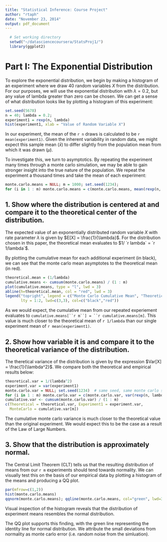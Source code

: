 ```yaml
---
title: "Statistical Inference: Course Project"
author: "rtaph"
date: "November 23, 2014"
output: pdf_document
---
```


```r
  # Set working directory
  setwd("~/datasciencecoursera/StatsProj1/")
  library(ggplot2)
```
# Part I: The Exponential Distribution
To explore the exponential distribution, we begin by making a histogram of an experiment where we draw 40 random variables $X$ from the distribution. For our purposes, we will use the exponential distribution with $\lambda = 0.2$, but any value of lambda greater than zero can be chosen. We can get a sense of what distribution looks like by plotting a histogram of this experiment:

```r
set.seed(5678)
n = 40; lambda = 0.2;
experiment1 = rexp(n, lambda)
hist(experiment1, xlab = "Value of Random Variable X")
```

In our experiment, the mean of the `r n` draws is calculated to be `r mean(experiment1)`. Given the inherent variability in random data, we might expect this sample mean ($\bar{x}$) to differ slightly from the population mean from which it was drawn ($\mu$).

To investigate this, we turn to asymptotics. By repeating the experiment many times through a monte carlo simulation, we may be able to gain stronger insight into the true nature of the population. We repeat the experiment a thousand times and take the mean of each experiment: 

```r
monte.carlo.means = NULL; m = 1000; set.seed(1234);
for (i in 1 : m) monte.carlo.means = c(monte.carlo.means, mean(rexp(n, lambda)))
```

## 1. Show where the distribution is centered at and compare it to the theoretical center of the distribution.

The expected value of an exponentially distributed random variable $X$ with rate parameter $\lambda$ is given by $E[X] = \frac{1}{\lambda}$. For the distribution chosen in this paper, the theoretical mean evaluates to $1/ `r lambda` = `r 1/lambda`$.

By plotting the cumulative mean for each additional experiment (in black), we can see that the monte carlo mean asymptotes to the theoretical mean (in red).

```r
theoretical.mean = (1/lambda)
cumulative.means <- cumsum(monte.carlo.means) / (1 : m)
plot(cumulative.means, type = "l", lwd = 3)
abline(h=theoretical.mean, col = "red", lwd = 3)
legend("topright", legend = c("Monte Carlo Cumulative Mean", "Theoretical Mean"), 
       lty = 1:2, lwd=c(3,3), col=c("black","red"))
```

As we would expect, the cumulative mean from our repeated experiement evaluates to `cumulative.means[``r m``] = ``r cumulative.means[m]`. This value is much closer to the theoretical mean of `r 1/lambda` than our single experiment mean of `r mean(experiment1)`.

## 2. Show how variable it is and compare it to the theoretical variance of the distribution.

The theretical variance of the distribution is given by the expression $Var[X] = \frac{1}{\lambda^2}$. We compare both the theoretical and empirical results below:

```r
theoretical.var = 1/(lambda^2)
experiment.var = var(experiment1)
monte.carlo.var = NULL; set.seed(1234)  # same seed, same monte carlo simulation
for (i in 1 : m) monte.carlo.var = c(monte.carlo.var, var(rexp(n, lambda)))
cumulative.var <- cumsum(monte.carlo.var) / (1 : m)
c(Theoretical = theoretical.var, Experiment1 = experiment.var, 
  MonteCarlo = cumulative.var[m])
```

The cumulative monte carlo variance is much closer to the theoretical value than the original experiment. We would expect this to be the case as a result of the Law of Large Numbers.

## 3. Show that the distribution is approximately normal.

The Central Limit Theorem (CLT) tells us that the resulting distribution of means from our `r m` experiments should tend towards normality. We can visually test this on the basis of our empirical data by plotting a histogram of the means and producing a QQ plot.

```r
par(mfrow=c(1,2))
hist(monte.carlo.means)
qqnorm(monte.carlo.means); qqline(monte.carlo.means, col="green", lwd=3)
```

Visual inspection of the histogram reveals that the distribution of experiment means resembles the normal distribution.

The QQ plot supports this finding, with the green line representing the identity line for normal distribution. We attribute the small deviations from normality as monte carlo error (i.e. random noise from the simluation). 


